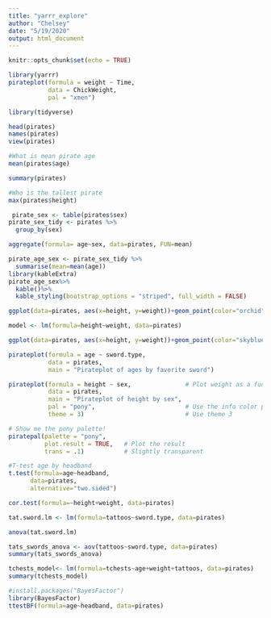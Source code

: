 ```yaml
---
title: "yarrr_explore"
author: "Chelsey"
date: "5/19/2020"
output: html_document
---
```


```r
knitr::opts_chunk$set(echo = TRUE)
```
```r
library(yarrr)
pirateplot(formula = weight ~ Time, 
           data = ChickWeight,
           pal = "xmen")
```
```r
library(tidyverse)
```
```r
head(pirates)
names(pirates)
view(pirates)
```
```r
#What is mean pirate age
mean(pirates$age)
```
```r
summary(pirates)
```
```r
#Who is the tallest pirate
max(pirates$height)
```
```r

 pirate_sex <- table(pirates$sex)
pirate_sex_tidy <- pirates %>%
  group_by(sex)
```
```r
aggregate(formula= age~sex, data=pirates, FUN=mean)
```
```r
pirate_age_sex <- pirate_sex_tidy %>%
  summarise(mean=mean(age))
library(kableExtra)
pirate_age_sex%>%
  kable()%>%
  kable_styling(bootstrap_options = "striped", full_width = FALSE)
```
```r
ggplot(data=pirates, aes(x=height, y=weight))+geom_point(color="orchid",pch=18)+theme_light()+labs(x="Height in", y="Weight lbs", title="Pirate Height and Weight")

model <- lm(formula=height~weight, data=pirates)


```
```r
ggplot(data=pirates, aes(x=height, y=weight))+geom_point(color="skyblue", pch=18)+theme_light()+labs(x="Height in", y="Weight lbs", title="Pirate Height and Weight")+geom_smooth(method='lm',formula=y~x, color="yellow")
```
```r
pirateplot(formula = age ~ sword.type, 
           data = pirates,
           main = "Pirateplot of ages by favorite sword")
```
```r
pirateplot(formula = height ~ sex,               # Plot weight as a function of sex
           data = pirates,                       
           main = "Pirateplot of height by sex",
           pal = "pony",                         # Use the info color palette
           theme = 3)                            # Use theme 3

```
```r
# Show me the pony palette!
piratepal(palette = "pony",
          plot.result = TRUE,   # Plot the result
          trans = .1)           # Slightly transparent
```
```r
#T-test age by headband 
t.test(formula=age~headband,
      data=pirates,
      alternative="two.sided")
```
```r
cor.test(formula=~height+weight, data=pirates)
```
```r
tat.sword.lm <- lm(formula=tattoos~sword.type, data=pirates)
```
```r
anova(tat.sword.lm)
```
```r
tats_swords_anova <- aov(tattoos~sword.type, data=pirates)
summary(tats_swords_anova)
```
```r
tchests_model<- lm(formula=tchests~age+weight+tattoos, data=pirates)
summary(tchests_model)

```
```r
#install.packages("BayesFactor")
library(BayesFactor)
ttestBF(formula=age~headband, data=pirates)
```